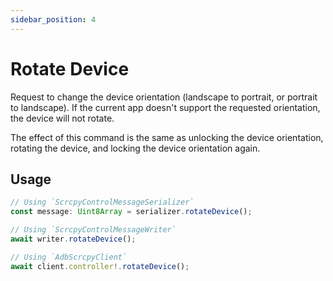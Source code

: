 ```yaml
---
sidebar_position: 4
---
```


# Rotate Device

Request to change the device orientation (landscape to portrait, or portrait to landscape). If the current app doesn't support the requested orientation, the device will not rotate.

The effect of this command is the same as unlocking the device orientation, rotating the device, and locking the device orientation again.

## Usage

```ts transpile
// Using `ScrcpyControlMessageSerializer`
const message: Uint8Array = serializer.rotateDevice();

// Using `ScrcpyControlMessageWriter`
await writer.rotateDevice();

// Using `AdbScrcpyClient`
await client.controller!.rotateDevice();
```
